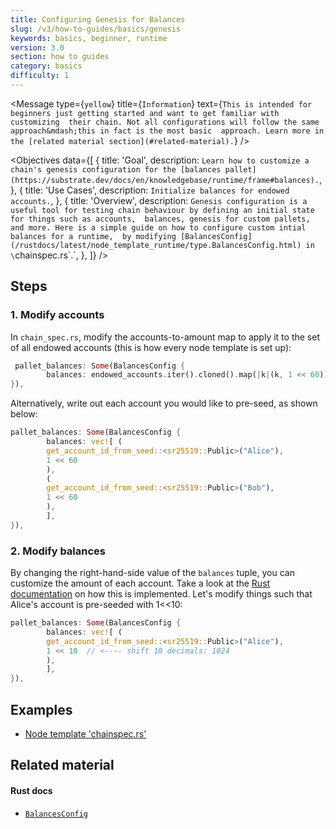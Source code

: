 ```yaml
---
title: Configuring Genesis for Balances
slug: /v3/how-to-guides/basics/genesis
keywords: basics, beginner, runtime
version: 3.0 
section: how to guides
category: basics
difficulty: 1
---
```


<Message
  type={`yellow`}
  title={`Information`}
  text={`This is intended for beginners just getting started and want to get familiar with customizing 
  their chain. Not all configurations will follow the same approach&mdash;this in fact is the most basic 
  approach. Learn more in the [related material section](#related-material).`}
/>

<Objectives
  data={[
    {
      title: 'Goal',
      description: `Learn how to customize a chain's genesis configuration for the [balances pallet](https://substrate.dev/docs/en/knowledgebase/runtime/frame#balances).`,
    },
    {
      title: 'Use Cases',
      description:
        `Initialize balances for endowed accounts.`,
    },
    {
      title: 'Overview',
      description:
        `Genesis configuration is a useful tool for testing chain behaviour by defining an initial state for things such as accounts, 
        balances, genesis for custom pallets, and more. Here is a simple guide on how to configure custom intial balances for a runtime, 
        by modifying [BalancesConfig](/rustdocs/latest/node_template_runtime/type.BalancesConfig.html) in \`chainspec.rs\`.`,
    },
  ]}
/>

## Steps

### 1. Modify accounts

In `chain_spec.rs`, modify the accounts-to-amount map to apply it to the set of all endowed accounts (this is how every node template is set up):

```rust
 pallet_balances: Some(BalancesConfig {
		balances: endowed_accounts.iter().cloned().map(|k|(k, 1 << 60)).collect(),
}),
```

Alternatively, write out each account you would like to pre-seed, as shown below:

```rust
pallet_balances: Some(BalancesConfig {
		balances: vec![ (
		get_account_id_from_seed::<sr25519::Public>("Alice"),
		1 << 60
		),
		(
		get_account_id_from_seed::<sr25519::Public>("Bob"),
		1 << 60
		),
		],
}),
```

### 2. Modify balances

By changing the right-hand-side value of the `balances` tuple, you can customize the amount of each account. Take a look at the [Rust documentation][genesis-config-rustdocs] on how this is implemented. Let's modify things such that Alice's account is pre-seeded with 1<<10:

```rust
pallet_balances: Some(BalancesConfig {
		balances: vec![ (
		get_account_id_from_seed::<sr25519::Public>("Alice"),
		1 << 10  // <---- shift 10 decimals: 1024
		),
		],
}),
```

## Examples

- [Node template 'chainspec.rs'][node-template-chainspec]

## Related material

#### Rust docs

- [`BalancesConfig`][balances-config-rustdocs]

[balances-frame]: https://substrate.dev/docs/en/knowledgebase/runtime/frame#balances
[balances-config-rustdocs]: /rustdocs/latest/node_template_runtime/type.BalancesConfig.html
[genesis-config-rustdocs]: /rustdocs/latest/pallet_balances/struct.GenesisConfig.html
[node-template-chainspec]: https://github.com/substrate-developer-hub/substrate-node-template/blob/master/node/src/chain_spec.rs#L142-L144

